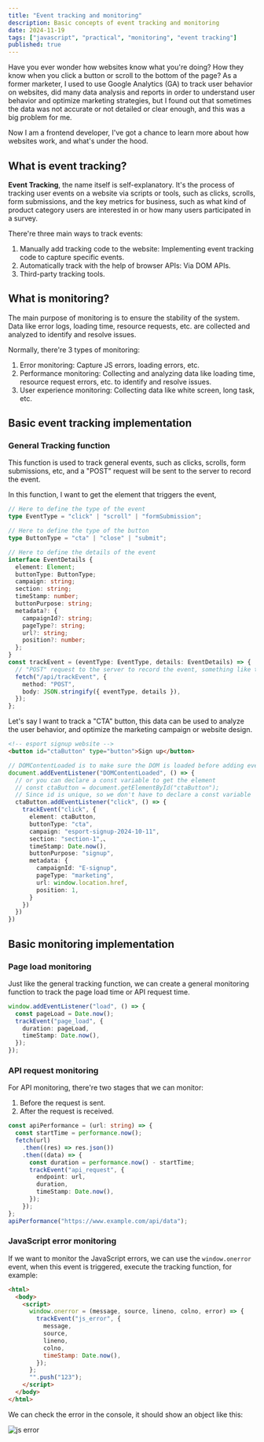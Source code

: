 ```yaml
---
title: "Event tracking and monitoring"
description: Basic concepts of event tracking and monitoring
date: 2024-11-19
tags: ["javascript", "practical", "monitoring", "event tracking"]
published: true
---
```


Have you ever wonder how websites know what you're doing? How they know when you click a button or scroll to the bottom of the page?
As a former marketer, I used to use Google Analytics (GA) to track user behavior on websites, did many data analysis and reports in order to understand user behavior and optimize marketing strategies, but I found out that sometimes the data was not accurate or not detailed or clear enough, and this was a big problem for me.

Now I am a frontend developer, I've got a chance to learn more about how websites work, and what's under the hood.

## What is event tracking?

**Event Tracking**, the name itself is self-explanatory. It's the process of tracking user events on a website via scripts or tools, such as clicks, scrolls, form submissions, and the key metrics for business, such as what kind of product category users are interested in or how many users participated in a survey.

There're three main ways to track events:

1. Manually add tracking code to the website: Implementing event tracking code to capture specific events.
2. Automatically track with the help of browser APIs: Via DOM APIs.
3. Third-party tracking tools.

## What is monitoring?

The main purpose of monitoring is to ensure the stability of the system. Data like error logs, loading time, resource requests, etc. are collected and analyzed to identify and resolve issues.

Normally, there're 3 types of monitoring:

1. Error monitoring: Capture JS errors, loading errors, etc.
2. Performance monitoring: Collecting and analyzing data like loading time, resource request errors, etc. to identify and resolve issues.
3. User experience monitoring: Collecting data like white screen, long task, etc.

## Basic event tracking implementation

### General Tracking function

This function is used to track general events, such as clicks, scrolls, form submissions, etc, and a "POST" request will be sent to the server to record the event.

In this function, I want to get the element that triggers the event,

```ts
// Here to define the type of the event
type EventType = "click" | "scroll" | "formSubmission";

// Here to define the type of the button
type ButtonType = "cta" | "close" | "submit";

// Here to define the details of the event
interface EventDetails {
  element: Element;
  buttonType: ButtonType;
  campaign: string;
  section: string;
  timeStamp: number;
  buttonPurpose: string;
  metadata?: {
    campaignId?: string;
    pageType?: string;
    url?: string;
    position?: number;
  };
}
const trackEvent = (eventType: EventType, details: EventDetails) => {
  // "POST" request to the server to record the event, something like this:
  fetch("/api/trackEvent", {
    method: "POST",
    body: JSON.stringify({ eventType, details }),
  });
};
```

Let's say I want to track a "CTA" button, this data can be used to analyze the user behavior, and optimize the marketing campaign or website design.

```html
<!-- esport signup website -->
<button id="ctaButton" type="button">Sign up</button>
```

```ts
// DOMContentLoaded is to make sure the DOM is loaded before adding event listeners
document.addEventListener("DOMContentLoaded", () => {
  // or you can declare a const variable to get the element
  // const ctaButton = document.getElementById("ctaButton");
  // Since id is unique, so we don't have to declare a const variable
  ctaButton.addEventListener("click", () => {
    trackEvent("click", {
      element: ctaButton,
      buttonType: "cta",
      campaign: "esport-signup-2024-10-11",
      section: "section-1",、
      timeStamp: Date.now(),
      buttonPurpose: "signup",
      metadata: {
        campaignId: "E-signup",
        pageType: "marketing",
        url: window.location.href,
        position: 1,
      }
    })
  })
})
```

## Basic monitoring implementation

### Page load monitoring

Just like the general tracking function, we can create a general monitoring function to track the page load time or API request time.

```ts
window.addEventListener("load", () => {
  const pageLoad = Date.now();
  trackEvent("page_load", {
    duration: pageLoad,
    timeStamp: Date.now(),
  });
});
```

### API request monitoring

For API monitoring, there're two stages that we can monitor:

1. Before the request is sent.
2. After the request is received.

```ts
const apiPerformance = (url: string) => {
  const startTime = performance.now();
  fetch(url)
    .then((res) => res.json())
    .then((data) => {
      const duration = performance.now() - startTime;
      trackEvent("api_request", {
        endpoint: url,
        duration,
        timeStamp: Date.now(),
      });
    });
};
apiPerformance("https://www.example.com/api/data");
```

### JavaScript error monitoring

If we want to monitor the JavaScript errors, we can use the `window.onerror` event, when this event is triggered, execute the tracking function, for example:

```html
<html>
  <body>
    <script>
      window.onerror = (message, source, lineno, colno, error) => {
        trackEvent("js_error", {
          message,
          source,
          lineno,
          colno,
          timeStamp: Date.now(),
        });
      };
      "".push("123");
    </script>
  </body>
</html>
```

We can check the error in the console, it should show an object like this:

<Image src="/static/js-error.png" alt="js error" width={1000} height={1000} />
